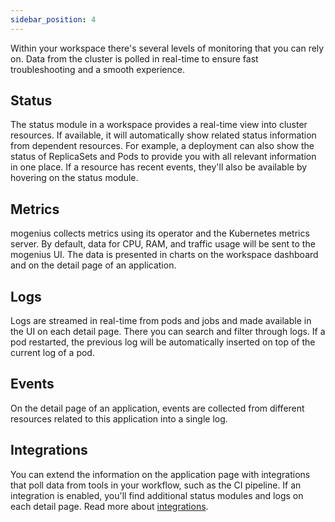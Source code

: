 ```yaml
---
sidebar_position: 4
---
```


Within your workspace there's several levels of monitoring that you can rely on. Data from the cluster is polled in real-time to ensure fast troubleshooting and a smooth experience.

## Status
The status module in a workspace provides a real-time view into cluster resources. If available, it will automatically show related status information from dependent resources. For example, a deployment can also show the status of ReplicaSets and Pods to provide you with all relevant information in one place. If a resource has recent events, they'll also be available by hovering on the status module.

## Metrics
mogenius collects metrics using its operator and the Kubernetes metrics server. By default, data for CPU, RAM, and traffic usage will be sent to the mogenius UI. The data is presented in charts on the workspace dashboard and on the detail page of an application.

## Logs
Logs are streamed in real-time from pods and jobs and made available in the UI on each detail page. There you can search and filter through logs. If a pod restarted, the previous log will be automatically inserted on top of the current log of a pod.

## Events
On the detail page of an application, events are collected from different resources related to this application into a single log.

## Integrations
You can extend the information on the application page with integrations that poll data from tools in your workflow, such as the CI pipeline. If an integration is enabled, you'll find additional status modules and logs on each detail page. Read more about [integrations](./integrations.md.md).